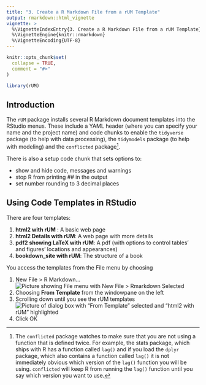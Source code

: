 ```yaml
---
title: "3. Create a R Markdown File from a rUM Template"
output: rmarkdown::html_vignette
vignette: >
  %\VignetteIndexEntry{3. Create a R Markdown File from a rUM Template}
  %\VignetteEngine{knitr::rmarkdown}
  %\VignetteEncoding{UTF-8}
---
```


```r
knitr::opts_chunk$set(
  collapse = TRUE,
  comment = "#>"
)
```

```r
library(rUM)
```

## Introduction

The `rUM` package installs several R Markdown document templates into the RStudio menus. These include a YAML header (where you can specify your name and the project name) and code chunks to enable the `tidyverse` package (to help with data processing), the `tidymodels` package (to help with modeling) and the `conflicted` package[^1].

[^1]: The `conflicted` package watches to make sure that you are not using a function that is defined twice. For example, the stats package, which ships with R has a function called `lag()` and if you load the `dplyr` package, which also contains a function called `lag()` it is not immediately obvious which version of the `lag()` function you will be using. `conflicted` will keep R from running the `lag()` function until you say which version you want to use. 

There is also a setup code chunk that sets options to:

-   show and hide code, messages and warnings
-   stop R from printing \## in the output
-   set number rounding to 3 decimal places

## Using Code Templates in RStudio

There are four templates:

1.  **html2 with rUM** : A basic web page
2.  **html2 Details with rUM**: A web page with more details
3.  **pdf2 showing LaTeX with rUM**: A pdf (with options to control tables' and figures' locations and appearances)
4.  **bookdown_site with rUM**: The structure of a book

You access the templates from the File menu by choosing

1.  New File \> R Markdown... ![Picture showing File menu with New File \> Rmarkdown Selected](template1.png)
2.  Choosing **From Template** from the windowpane on the left
3.  Scrolling down until you see the rUM templates ![Picture of dialog box with "From Template" selected and "html2 with rUM" highlighted](template2.png)
4.  Click OK
